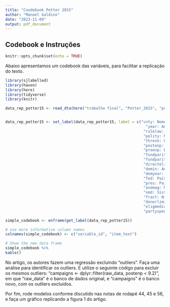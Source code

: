 ```yaml
---
title: "Coodebook Potter 2015"
author: "Manoel Galdino"
date: "2023-11-09"
output: pdf_document
---
```


## Codebook e Instruções
```r
knitr::opts_chunk$set(echo = TRUE)
```

Abaixo apresentamos um codebook das variáveis, para facilitar a replicação do texto.
```r
library(sjlabelled)
library(haven)
library(here)
library(tidyverse)
library(knitr)
```


```r
data_rep_potter15 <- read_dta(here("trabalho final", "Potter_2015", "potter_tavits_data.dta"))


data_rep_potter15 <- set_label(data_rep_potter15, label = c("cnty: Nome do País",
                                                              "year: Ano da Eleição Corrente",
                                                             "rulelaw: Regra de Lei (Rule fo Law, do Banco Mundial)",
                                                             "polity: Nível de democracia do Polity IV",
                                                             "thresh: Limiar de Voto Legal",
                                                             "postenp: ENP Após a Eleição Corrente",
                                                             "preenp: ENP Antes da Eleição Corrente",
                                                             "fundparity4: Métrica apresentada no artigo",
                                                             "fundparity3: Métrica alternativa, exclui financiamento direto",
                                                             "directelig: Elegibilidade para Financiamento Direto",
                                                             "demin: Ano da Primeira Democracia",
                                                             "demyear: Número de Anos Democráticos",
                                                             "fed: País é federativo (Sim ou Não)",
                                                             "pres: País é presidencialista (Sim ou Não)",
                                                             "avemag: Magnitude Média do Distrito",
                                                             "smd: Sistema de Maioria Simples (Sim ou Não)",
                                                             "fract: Nível de Fracionalização Etnolinguística",
                                                             "donorlimit: Limites de Doações (Sim ou Não)",
                                                             "eligmedia: Elegibilidade para Mídia Livre (Sim ou Não)",
                                                             "partyspend: Limites de Gastos de Partidos (Sim ou Não)"))

simple_codebook <- enframe(get_label(data_rep_potter15))

# use more informative column names
colnames(simple_codebook) <- c("variable_id", "item_text")

# Show the new data frame
simple_codebook %>%
kable()
```

No artigo, os autores fazem uma regressão excluindo "outliers". Faça uma análise para identificar os outliers. E utilize o seguinte código para excluir os mesmos outliers: "campaigns <- dplyr::filter(raw_data, postenp < 9.2)", em que "raw_data" é o banco de dados original, e "campaigns" é o banco novo, com os outliers excluídos.

Por fim, rode modelos conforme discutido nas notas de rodapé 44, 45 e 56, e faça um gráfico replicando a figura 1 do artigo.
